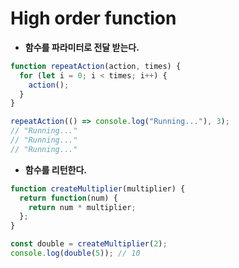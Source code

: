 # High order function

- **함수를 파라미터로 전달 받는다.**
```js
function repeatAction(action, times) {
  for (let i = 0; i < times; i++) {
    action();
  }
}

repeatAction(() => console.log("Running..."), 3);
// "Running..."
// "Running..."
// "Running..."
```

- **함수를 리턴한다.**
```js
function createMultiplier(multiplier) {
  return function(num) {
    return num * multiplier;
  };
}

const double = createMultiplier(2);
console.log(double(5)); // 10
```